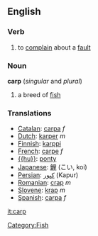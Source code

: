 ==English==

===Verb===
{{en-infl-reg-consonant|harp||}}
#to [[complain]] about a [[fault]]

===Noun===
'''carp'''  (''singular'' and ''plural'')
# a breed of [[fish]]

=== Translations ===
*[[Catalan]]: [[carpa]] ''f''
*[[Dutch]]: [[karper]] ''m''
*[[Finnish]]: [[karppi]]
*[[French]]: [[carpe]] ''f''
*[[{{hu}}]]: [[ponty]]
*[[Japanese]]: [[鯉]] (こい, koi)
*[[Persian]]: [[كپور]] (Kapur)
*[[Romanian]]: [[crap]] ''m''
*[[Slovene]]: [[krap]] ''m''
*[[Spanish]]: [[carpa]] ''f''

[[Category:Fish]]
[[it:carp]]